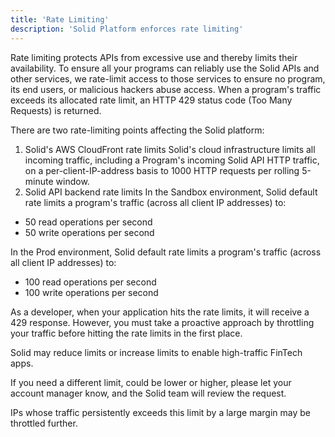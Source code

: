 ```yaml
---
title: 'Rate Limiting'
description: 'Solid Platform enforces rate limiting'
---
```


Rate limiting protects APIs from excessive use and thereby limits their availability. To ensure all your programs can reliably use the Solid APIs and other services, we rate-limit access to those services to ensure no program, its end users, or malicious hackers abuse access. When a program's traffic exceeds its allocated rate limit, an HTTP 429 status code (Too Many Requests) is returned.

There are two rate-limiting points affecting the Solid platform:
1. Solid's AWS CloudFront rate limits
Solid's cloud infrastructure limits all incoming traffic, including a Program's incoming Solid API HTTP traffic, on a per-client-IP-address basis to 1000 HTTP requests per rolling 5-minute window.
2. Solid API backend rate limits
In the Sandbox environment, Solid default rate limits a program's traffic (across all client IP addresses) to:
- 50 read operations per second
- 50 write operations per second

In the Prod environment, Solid default rate limits a program's traffic (across all client IP addresses) to:
- 100 read operations per second
- 100 write operations per second

As a developer, when your application hits the rate limits, it will receive a 429 response. However, you must take a proactive approach by throttling your traffic before hitting the rate limits in the first place. 

Solid may reduce limits or increase limits to enable high-traffic FinTech apps.

If you need a different limit, could be lower or higher, please let your account manager know, and the Solid team will review the request.

<Note>IPs whose traffic persistently exceeds this limit by a large margin may be throttled further.</Note>